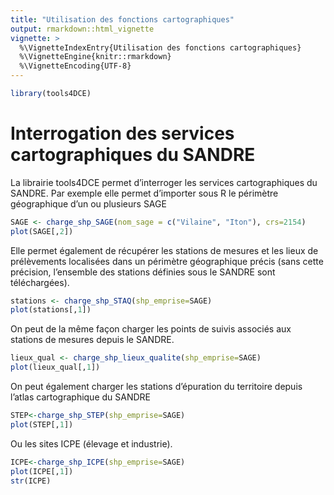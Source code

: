 ```yaml
---
title: "Utilisation des fonctions cartographiques"
output: rmarkdown::html_vignette
vignette: >
  %\VignetteIndexEntry{Utilisation des fonctions cartographiques}
  %\VignetteEngine{knitr::rmarkdown}
  %\VignetteEncoding{UTF-8}
---
```



```r
library(tools4DCE)
```


# Interrogation des services cartographiques du SANDRE
La librairie tools4DCE permet d'interroger les services cartographiques du SANDRE.
Par exemple elle permet d'importer sous R le périmètre géographique d'un ou plusieurs SAGE

```r
SAGE <- charge_shp_SAGE(nom_sage = c("Vilaine", "Iton"), crs=2154)
plot(SAGE[,2])

```

Elle permet également de récupérer les stations de mesures et les lieux de prélèvements localisées dans un périmètre géographique précis (sans cette précision, l'ensemble des stations définies sous le SANDRE sont téléchargées).
```r

stations <- charge_shp_STAQ(shp_emprise=SAGE)
plot(stations[,1])

```
On peut de la même façon charger les points de suivis associés aux stations de mesures depuis le SANDRE.
```r

lieux_qual <- charge_shp_lieux_qualite(shp_emprise=SAGE)
plot(lieux_qual[,1])


```

On peut également charger les stations d'épuration du territoire depuis l'atlas cartographique du SANDRE
```r
STEP<-charge_shp_STEP(shp_emprise=SAGE)
plot(STEP[,1])
```


Ou les sites ICPE (élevage et industrie).
```r
ICPE<-charge_shp_ICPE(shp_emprise=SAGE)
plot(ICPE[,1])
str(ICPE)
```


